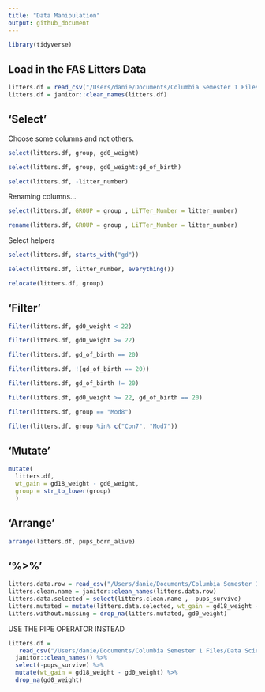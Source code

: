 ```yaml
---
title: "Data Manipulation"
output: github_document
---
```


```r
library(tidyverse)
```

## Load in the FAS Litters Data

```r
litters.df = read_csv("/Users/danie/Documents/Columbia Semester 1 Files/Data Science  R Code/Data Wrangling/data_wrangling_1/data/FAS_litters.csv")
litters.df = janitor::clean_names(litters.df)
```

## 'Select'

Choose some columns and not others.

```r
select(litters.df, group, gd0_weight)
```


```r
select(litters.df, group, gd0_weight:gd_of_birth)
```


```r
select(litters.df, -litter_number)
```

Renaming columns...

```r
select(litters.df, GROUP = group , LiTTer_Number = litter_number)
```

```r
rename(litters.df, GROUP = group , LiTTer_Number = litter_number)
```

Select helpers

```r
select(litters.df, starts_with("gd"))
```

```r
select(litters.df, litter_number, everything())
```

```r
relocate(litters.df, group)
```


## 'Filter'

```r
filter(litters.df, gd0_weight < 22)
```

```r
filter(litters.df, gd0_weight >= 22)
```

```r
filter(litters.df, gd_of_birth == 20)

```

```r
filter(litters.df, !(gd_of_birth == 20))
```

```r
filter(litters.df, gd_of_birth != 20)
```

```r
filter(litters.df, gd0_weight >= 22, gd_of_birth == 20)
```

```r
filter(litters.df, group == "Mod8")
```

```r
filter(litters.df, group %in% c("Con7", "Mod7"))
```

## 'Mutate'

```r
mutate(
  litters.df, 
  wt_gain = gd18_weight - gd0_weight,
  group = str_to_lower(group)
  )

```

## 'Arrange'

```r
arrange(litters.df, pups_born_alive)
```

## '%>%'

```r
litters.data.row = read_csv("/Users/danie/Documents/Columbia Semester 1 Files/Data Science  R Code/Data Wrangling/data_wrangling_1/data/FAS_litters.csv")
litters.clean.name = janitor::clean_names(litters.data.row)
litters.data.selected = select(litters.clean.name , -pups_survive)
litters.mutated = mutate(litters.data.selected, wt_gain = gd18_weight - gd0_weight)
litters.without.missing = drop_na(litters.mutated, gd0_weight)
```

USE THE PIPE OPERATOR INSTEAD 

```r
litters.df =
   read_csv("/Users/danie/Documents/Columbia Semester 1 Files/Data Science  R Code/Data Wrangling/data_wrangling_1/data/FAS_litters.csv") %>% 
  janitor::clean_names() %>%
  select(-pups_survive) %>% 
  mutate(wt_gain = gd18_weight - gd0_weight) %>%
  drop_na(gd0_weight)
  
```



